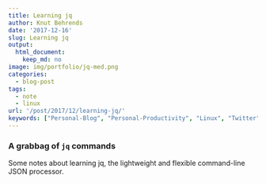 ```yaml
---
title: Learning jq
author: Knut Behrends
date: '2017-12-16'
slug: Learning jq
output: 
  html_document:
    keep_md: no
image: img/portfolio/jq-med.png
categories:
  - blog-post
tags:
  - note
  - linux
url: '/post/2017/12/learning-jq/'  
keywords: ["Personal-Blog", "Personal-Productivity", "Linux", "Twitter"]    
---
```


### A grabbag of `jq` commands 


Some notes about learning jq, the  lightweight and flexible command-line JSON processor.